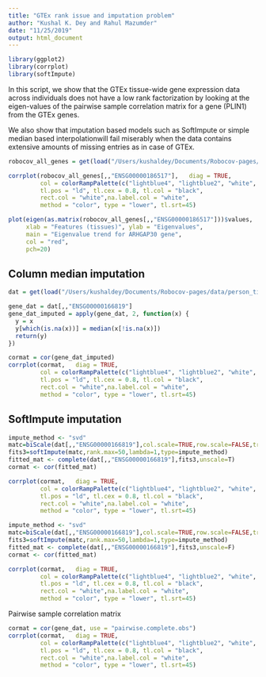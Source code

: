```yaml
---
title: "GTEx rank issue and imputation problem"
author: "Kushal K. Dey and Rahul Mazumder"
date: "11/25/2019"
output: html_document
---
```


```r
library(ggplot2)
library(corrplot)
library(softImpute)
```

In this script, we show that the GTEx tissue-wide gene expression data across individuals does not have a low rank factorization by looking at the eigen-values of the pairwise sample correlation matrix for a gene (PLIN1) from the GTEx genes.

We also show that imputation based models such as SoftImpute or simple median based interpolationwill fail miserably when the data contains extensive amounts of missing entries as in case of GTEx. 

```r
robocov_all_genes = get(load("/Users/kushaldey/Documents/Robocov-pages/data/Robocov_Box_all_genes.rda"))
```


```r
corrplot(robocov_all_genes[,,"ENSG00000186517"],   diag = TRUE,
         col = colorRampPalette(c("lightblue4", "lightblue2", "white", "indianred1", "indianred3"))(200),
         tl.pos = "ld", tl.cex = 0.8, tl.col = "black",
         rect.col = "white",na.label.col = "white",
         method = "color", type = "lower", tl.srt=45)
```

```r
plot(eigen(as.matrix(robocov_all_genes[,,"ENSG00000186517"]))$values,
     xlab = "Features (tissues)", ylab = "Eigenvalues",
     main = "Eigenvalue trend for ARHGAP30 gene",
     col = "red",
     pch=20)
```

## Column median imputation 

```r
dat = get(load("/Users/kushaldey/Documents/Robocov-pages/data/person_tissue_genes_voom.rda"))
```

```r
gene_dat = dat[,,"ENSG00000166819"]
gene_dat_imputed = apply(gene_dat, 2, function(x) {
  y = x
  y[which(is.na(x))] = median(x[!is.na(x)])
  return(y)
})
```

```r
cormat = cor(gene_dat_imputed)
corrplot(cormat,   diag = TRUE,
         col = colorRampPalette(c("lightblue4", "lightblue2", "white", "indianred1", "indianred3"))(200),
         tl.pos = "ld", tl.cex = 0.8, tl.col = "black",
         rect.col = "white",na.label.col = "white",
         method = "color", type = "lower", tl.srt=45)
```

## SoftImpute imputation

```r
impute_method <- "svd"
matc=biScale(dat[,,"ENSG00000166819"],col.scale=TRUE,row.scale=FALSE,trace=TRUE)
fits3=softImpute(matc,rank.max=50,lambda=1,type=impute_method)
fitted_mat <- complete(dat[,,"ENSG00000166819"],fits3,unscale=T)
cormat <- cor(fitted_mat)
```


```r
corrplot(cormat,   diag = TRUE,
         col = colorRampPalette(c("lightblue4", "lightblue2", "white", "indianred1", "indianred3"))(200),
         tl.pos = "ld", tl.cex = 0.8, tl.col = "black",
         rect.col = "white",na.label.col = "white",
         method = "color", type = "lower", tl.srt=45)
```

```r
impute_method <- "svd"
matc=biScale(dat[,,"ENSG00000166819"],col.scale=TRUE,row.scale=FALSE,trace=TRUE)
fits3=softImpute(matc,rank.max=50,lambda=1,type=impute_method)
fitted_mat <- complete(dat[,,"ENSG00000166819"],fits3,unscale=F)
cormat <- cor(fitted_mat)
```

```r
corrplot(cormat,   diag = TRUE,
         col = colorRampPalette(c("lightblue4", "lightblue2", "white", "indianred1", "indianred3"))(200),
         tl.pos = "ld", tl.cex = 0.8, tl.col = "black",
         rect.col = "white",na.label.col = "white",
         method = "color", type = "lower", tl.srt=45)
```

Pairwise sample correlation matrix 

```r
cormat = cor(gene_dat, use = "pairwise.complete.obs")
corrplot(cormat,   diag = TRUE,
         col = colorRampPalette(c("lightblue4", "lightblue2", "white", "indianred1", "indianred3"))(200),
         tl.pos = "ld", tl.cex = 0.8, tl.col = "black",
         rect.col = "white",na.label.col = "white",
         method = "color", type = "lower", tl.srt=45)
```

